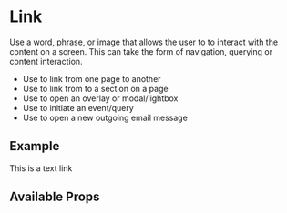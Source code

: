 

<Meta title="Typography/Link/Intro" component={Link} />


# Link

Use a word, phrase, or image that allows the user to to interact with the content on a screen. This can take the form of navigation, querying or content interaction.

- Use to link from one page to another
- Use to link from to a section on a page
- Use to open an overlay or modal/lightbox
- Use to initiate an event/query
- Use to open a new outgoing email message

## Example

<Canvas>
  <Link href="#">This is a text link</Link>
</Canvas>

## Available Props

<ArgsTable component="Link" />
